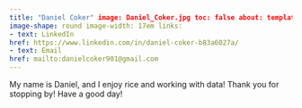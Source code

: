 ```yaml
---
title: "Daniel Coker" image: Daniel_Coker.jpg toc: false about: template: jolla
image-shape: round image-width: 17em links:
- text: LinkedIn
href: https://www.linkedin.com/in/daniel-coker-b83a6027a/
- text: Email
href: mailto:danielcoker901@gmail.com
---
```

My name is Daniel, and I enjoy rice and working with data! Thank you for
stopping by! Have a good day!

